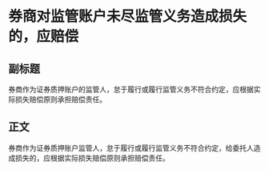 # 券商对监管账户未尽监管义务造成损失的，应赔偿
## 副标题
券商作为证券质押账户的监管人，怠于履行或履行监管义务不符合约定，应根据实际损失赔偿原则承担赔偿责任。
## 正文
券商作为证券质押账户监管人，怠于履行或履行监管义务不符合约定，给委托人造成损失的，应根据实际损失赔偿原则承担赔偿责任。